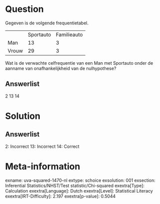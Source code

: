 Question
========

Gegeven is de volgende frequentietabel.

  ------- ----------- -------------
          Sportauto   Familieauto
  Man     13          3
  Vrouw   29          3
  ------- ----------- -------------

Wat is de verwachte celfrequentie van een Man met Sportauto onder de
aanname van onafhankelijkheid van de nulhypothese?

Answerlist
----------

2
13
14

Solution
========

Answerlist
----------

2: Incorrect
13: Incorrect
14: Correct

Meta-information
================
exname: uva-squared-1470-nl
extype: schoice
exsolution: 001
exsection: Inferential Statistics/NHST/Test statistic/Chi-squared
exextra[Type]: Calculation
exextra[Language]: Dutch
exextra[Level]: Statistical Literacy
exextra[IRT-Difficulty]: 2.197
exextra[p-value]: 0.5044
